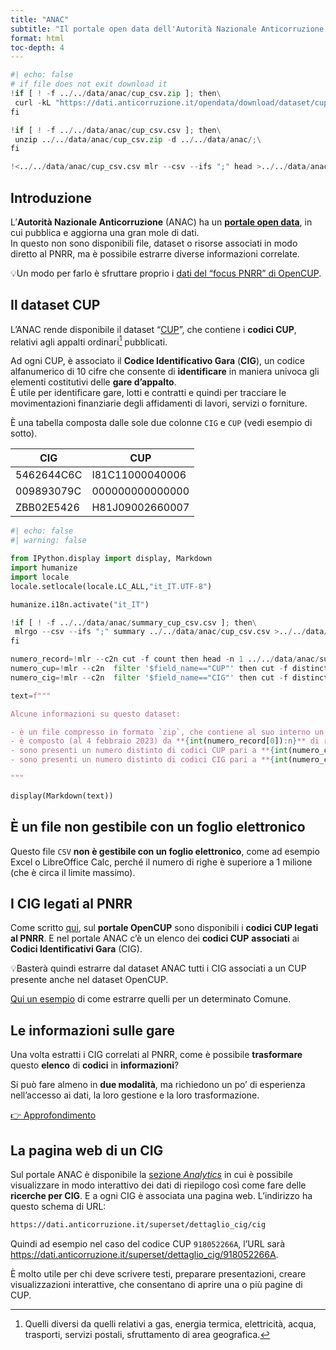 ```yaml
---
title: "ANAC"
subtitle: "Il portale open data dell'Autorità Nazionale Anticorruzione e i dati di OpenCUP"
format: html
toc-depth: 4
---
```


```python
#| echo: false
# if file does not exit download it
!if [ ! -f ../../data/anac/cup_csv.zip ]; then\
 curl -kL "https://dati.anticorruzione.it/opendata/download/dataset/cup/filesystem/cup_csv.zip" >../../data/anac/cup_csv.zip;\
fi

!if [ ! -f ../../data/anac/cup_csv.csv ]; then\
 unzip ../../data/anac/cup_csv.zip -d ../../data/anac/;\
fi

!<../../data/anac/cup_csv.csv mlr --csv --ifs ";" head >../../data/anac/tmp_cup_anac.csv
```


## Introduzione

L'**Autorità Nazionale Anticorruzione** (ANAC) ha un [**portale open data**](https://dati.anticorruzione.it/opendata), in cui pubblica e aggiorna una gran mole di dati.<br>
In questo non sono disponibili file, dataset o risorse associati in modo diretto al PNRR, ma è possibile estrarre diverse informazioni correlate.

💡Un modo per farlo è sfruttare proprio i [dati del "focus PNRR" di OpenCUP](../opencup/focus-pnrr.qmd).

## Il dataset CUP

L'ANAC rende disponibile il dataset "[CUP](https://dati.anticorruzione.it/opendata/dataset/cup)", che contiene i **codici CUP**, relativi agli appalti ordinari[^appalti_ordinari] pubblicati.

[^appalti_ordinari]: Quelli diversi da quelli relativi a gas, energia termica, elettricità, acqua, trasporti, servizi postali, sfruttamento di area geografica.

Ad ogni CUP, è associato il **Codice Identificativo Gara** (**CIG**), un codice alfanumerico di 10 cifre che consente di **identificare** in maniera univoca gli elementi costitutivi delle **gare d'appalto**.<br>
È utile per identificare gare, lotti e contratti e quindi per tracciare le movimentazioni finanziarie degli affidamenti di lavori, servizi o forniture.

È una tabella composta dalle sole due colonne `CIG` e `CUP` (vedi esempio di sotto).

| CIG | CUP |
| --- | --- |
| 5462644C6C | I81C11000040006 |
| 009893079C | 000000000000000 |
| ZBB02E5426 | H81J09002660007 |

```python
#| echo: false
#| warning: false

from IPython.display import display, Markdown
import humanize
import locale
locale.setlocale(locale.LC_ALL,"it_IT.UTF-8")

humanize.i18n.activate("it_IT")

!if [ ! -f ../../data/anac/summary_cup_csv.csv ]; then\
 mlrgo --csv --ifs ";" summary ../../data/anac/cup_csv.csv >../../data/anac/summary_cup_csv.csv;\
fi

numero_record=!mlr --c2n cut -f count then head -n 1 ../../data/anac/summary_cup_csv.csv
numero_cup=!mlr --c2n  filter '$field_name=="CUP"' then cut -f distinct_count ../../data/anac/summary_cup_csv.csv
numero_cig=!mlr --c2n  filter '$field_name=="CIG"' then cut -f distinct_count ../../data/anac/summary_cup_csv.csv

text=f"""

Alcune informazioni su questo dataset:

- è un file compresso in formato `zip`, che contiene al suo interno un file `CSV` (con separatore `;` e codifica `UTF-8`);
- è composto (al 4 febbraio 2023) da **{int(numero_record[0]):n}** di righe;
- sono presenti un numero distinto di codici CUP pari a **{int(numero_cup[0]):n}**;
- sono presenti un numero distinto di codici CIG pari a **{int(numero_cig[0]):n}**.

"""

display(Markdown(text))
```

::: {.callout-note}
## È un file non gestibile con un foglio elettronico

Questo file `CSV` **non è gestibile con un foglio elettronico**, come ad esempio Excel o LibreOffice Calc, perché il numero di righe è superiore a 1 milione (che è circa il limite massimo).
:::

## I CIG legati al PNRR

Come scritto [qui](../opencup/index.qmd#focus-sul-pnrr), sul **portale OpenCUP** sono disponibili i **codici CUP legati al PNRR**. E nel portale ANAC c'è un elenco dei **codici CUP** **associati** ai **Codici Identificativi Gara** (CIG).

💡Basterà quindi estrarre dal dataset ANAC tutti i CIG associati a un CUP presente anche nel dataset OpenCUP.

[Qui un esempio](../../guide/procedura-esempio.qmd) di come estrarre quelli per un determinato Comune.

## Le informazioni sulle gare

Una volta estratti i CIG correlati al PNRR, come è possibile **trasformare** questo **elenco** di **codici** in **informazioni**?

Si può fare almeno in **due modalità**, ma richiedono un po' di esperienza nell'accesso ai dati, la loro gestione e la loro trasformazione.

[[👉 Approfondimento]{.btn .btn-primary}](informazioni-cig.qmd)

## La pagina web di un CIG

Sul portale ANAC è disponibile la [sezione _Analytics_](https://dati.anticorruzione.it/superset/dashboard/appalti/) in cui è possibile visualizzare in modo interattivo dei dati di riepilogo così come fare delle **ricerche per CIG**.
E a ogni CIG è associata una pagina web. L'indirizzo ha questo schema di URL:<br>

```.markdown
https://dati.anticorruzione.it/superset/dettaglio_cig/cig
```

Quindi ad esempio nel caso del codice CUP `918052266A`, l'URL sarà<br>
<https://dati.anticorruzione.it/superset/dettaglio_cig/918052266A>.

È molto utile per chi deve scrivere testi, preparare presentazioni, creare visualizzazioni interattive, che consentano di aprire una o più pagine di CUP.
